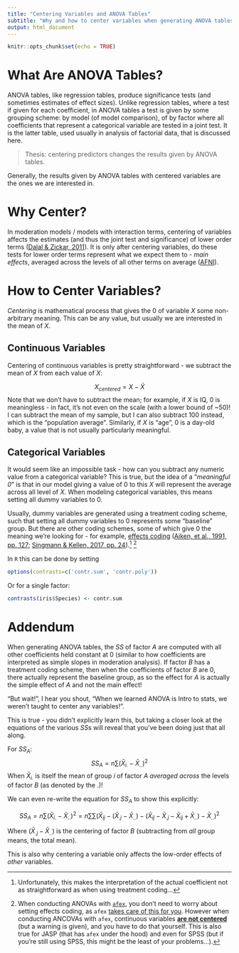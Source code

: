 ```yaml
---
title: "Centering Variables and ANOVA Tables"
subtitle: "Why and how to center variables when generating ANOVA tables"
output: html_document
---
```


```r
knitr::opts_chunk$set(echo = TRUE)
```

# What Are ANOVA Tables?

ANOVA tables, like regression tables, produce significance tests (and sometimes estimates of effect sizes). Unlike regression tables, where a test if given for each coefficient, in ANOVA tables a test is given by some grouping scheme: by model (of model comparison), of by factor where all coefficients that represent a categorical variable are tested in a joint test. It is the latter table, used usually in analysis of factorial data, that is discussed here.

> Thesis: centering predictors changes the results given by ANOVA tables.

Generally, the results given by ANOVA tables with centered variables are the ones we are interested in.

# Why Center?

In moderation models / models with interaction terms, centering of variables affects the estimates (and thus the joint test and significance) of lower order terms ([Dalal & Zickar, 2011](https://doi.org/10.1177%2F1094428111430540)). It is only after centering variables, do these tests for lower order terms represent what we expect them to - *main effects*, averaged across the levels of all other terms on average ([AFNI](https://afni.nimh.nih.gov/pub/dist/doc/htmldoc/STATISTICS/center.html#centering-with-one-group-of-subjects)).

# How to Center Variables?

*Centering* is mathematical process that gives the 0 of variable $X$ some non-arbitrary meaning. This can be any value, but usually we are interested in the mean of $X$.

## Continuous Variables

Centering of continuous variables is pretty straightforward - we subtract the mean of $X$ from each value of $X$:

$$
X_{centered} = X-\bar{X}
$$
Note that we don't have to subtract the mean; for example, if $X$ is IQ, 0 is meaningless - in fact, it's not even on the scale (with a lower bound of ~50)! I can subtract the mean of my sample, but I can also subtract 100 instead, which is the "population average". Similarly, if $X$ is "age", 0 is a day-old baby, a value that is not usually particularly meaningful.

## Categorical Variables

It would seem like an impossible task - how can you subtract any numeric value from a categorical variable? This is true, but the idea of a "*meaningful 0*" is that in our model giving a value of 0 to this $X$ will represent the average across all level of $X$. When modeling categorical variables, this means setting all dummy variables to 0.

Usually, dummy variables are generated using a treatment coding scheme, such that setting all dummy variables to 0 represents some "baseline" group. But there are other coding schemes, some of which give 0 the meaning we're looking for - for example, [effects coding](https://stats.idre.ucla.edu/other/mult-pkg/faq/general/faqwhat-is-effect-coding/) ([Aiken, et al., 1991, pp. 127](https://books.google.co.il/books?hl=iw&lr=&id=LcWLUyXcmnkC); [Singmann & Kellen, 2017, pp. 24](http://singmann.org/download/publications/singmann_kellen-introduction-mixed-models.pdf)).^[Unfortunately, this makes the interpretation of the actual coefficient not as straightforward as when using treatment coding...] ^[When conducting ANOVAs with [`afex`](https://cran.r-project.org/package=afex), you don't need to worry about setting effects coding, as `afex` [takes care of this for you](https://github.com/singmann/afex/issues/63). However when conducting ANCOVAs with `afex`, continuous variables [**are not centered**](https://github.com/singmann/afex/issues/59) (but a warning is given), and you have to do that yourself. This is also true for JASP (that has `afex` under the hood) and even for SPSS (but if you're still using SPSS, this might be the least of your problems...).]

In `R` this can be done by setting

```r
options(contrasts=c('contr.sum', 'contr.poly'))
```

Or for a single factor:

```r
contrasts(iris$Species) <- contr.sum
```


# Addendum

When generating ANOVA tables, the $SS$ of factor $A$ are computed with all other coefficients held constant at 0 (similar to how coefficients are interpreted as simple slopes in moderation analysis). If factor $B$ has a treatment coding scheme, then when the coefficients of factor $B$ are 0, there actually represent the baseline group, as so the effect for $A$ is actually the simple effect of $A$ and not the main effect!


"But wait!", I hear you shout, "When we learned ANOVA is Intro to stats, we weren't taught to center any variables!".

This is true - you didn't explicitly learn this, but taking a closer look at the equations of the various $SS$s will reveal that you've been doing just that all along. 

For $SS_A$:
$$
SS_A = n\sum (\bar{X}_{i.}-\bar{X}_{..})^2
$$
When $\bar{X}_{i.}$ is itself the mean of group $i$ of factor $A$ *averaged across* the levels of factor $B$ (as denoted by the $.$)!

We can even re-write the equation for $SS_A$ to show this explicitly:

$$
SS_A = n\sum (\bar{X}_{i.}-\bar{X}_{..})^2 = 
n\sum\sum (\bar{X}_{ij}-(\bar{X}_{.j}-\bar{X}_{..})-(\bar{X}_{ij}-\bar{X}_{.j}-\bar{X}_{ij}+\bar{X}_{..})-\bar{X}_{..})^2
$$

Where $(\bar{X}_{.j}-\bar{X}_{..})$ is the centering of factor $B$ (subtracting from *all* group means, the total mean).

This is also why centering a variable only affects the low-order effects of *other* variables.
